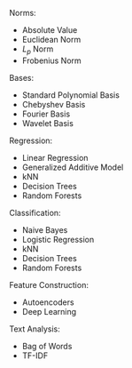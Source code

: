 Norms:

* Absolute Value
* Euclidean Norm
* $L_{p}$ Norm
* Frobenius Norm

Bases:

* Standard Polynomial Basis
* Chebyshev Basis
* Fourier Basis
* Wavelet Basis

Regression:

* Linear Regression
* Generalized Additive Model
* kNN
* Decision Trees
* Random Forests

Classification:

* Naive Bayes
* Logistic Regression
* kNN
* Decision Trees
* Random Forests

Feature Construction:

* Autoencoders
* Deep Learning

Text Analysis:

* Bag of Words
* TF-IDF
